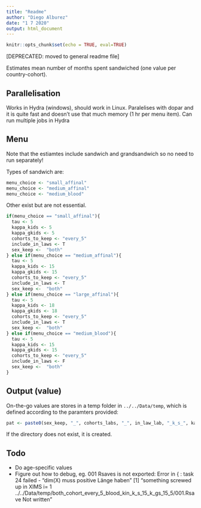 ```yaml
---
title: "Readme"
author: "Diego Alburez"
date: "1 7 2020"
output: html_document
---
```


```r
knitr::opts_chunk$set(echo = TRUE, eval=TRUE)
```

[DEPRECATED: moved to general readme file]

Estimates mean number of months spent sandwiched (one value per country-cohort).

## Parallelisation

Works in Hydra (windows), should work in Linux.
Paralelises with dopar and it is quite fast and doesn't use that much memory (1 hr per menu item). 
Can run multiple jobs in Hydra

## Menu

Note that the estiamtes include sandwich and grandsandwich so no need to run separately!

Types of sandwich are:

```r
menu_choice <- "small_affinal"
menu_choice <- "medium_affinal"
menu_choice <- "medium_blood"
```


Other exist but are not essential.

```r

if(menu_choice == "small_affinal"){
  tau <- 5
  kappa_kids <- 5
  kappa_gkids <- 5
  cohorts_to_keep <- "every_5"
  include_in_laws <- T
  sex_keep <-  "both"  
} else if(menu_choice == "medium_affinal"){
  tau <- 5
  kappa_kids <- 15
  kappa_gkids <- 15
  cohorts_to_keep <- "every_5"
  include_in_laws <- T
  sex_keep <-  "both"    
} else if(menu_choice == "large_affinal"){
  tau <- 5
  kappa_kids <- 18
  kappa_gkids <- 18
  cohorts_to_keep <- "every_5"
  include_in_laws <- T
  sex_keep <-  "both"  
} else if(menu_choice == "medium_blood"){
  tau <- 5
  kappa_kids <- 15
  kappa_gkids <- 15
  cohorts_to_keep <- "every_5"
  include_in_laws <- F
  sex_keep <-  "both"    
} 
```

## Output (value)

On-the-go values are stores in a temp folder in ` ../../Data/temp`, which is defined according to the paramters provided:

```r
pat <- paste0(sex_keep, "_", cohorts_labs, "_", in_law_lab, "_k_s_", kappa_kids, "_k_gs_", kappa_gkids, "_", tau)
```

If the directory does not exist, it is created. 

## Todo

- Do age-specific values
- Figure out how to debug, eg. 001 Rsaves is not exported: Error in { : task 24 failed - "dim(X) muss positive Länge haben"
[1] "something screwed up in XIMS i= 1 ../../Data/temp/both_cohort_every_5_blood_kin_k_s_15_k_gs_15_5/001.Rsave Not written" 